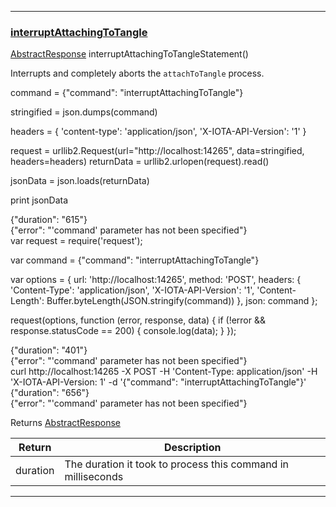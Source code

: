 
---
### [interruptAttachingToTangle](https://github.com/iotaledger/iri/blob/dev/src/main/java/com/iota/iri/service/API.java#L715)
 [AbstractResponse](/javadoc/com/iota/iri/service/dto/abstractresponse/) interruptAttachingToTangleStatement()

Interrupts and completely aborts the `attachToTangle` process.

<Tabs> 

<Tab language="Python">

<Section type="request">

command = {"command": "interruptAttachingToTangle"}

stringified = json.dumps(command)

headers = {
    'content-type': 'application/json',
    'X-IOTA-API-Version': '1'
}

request = urllib2.Request(url="http://localhost:14265", data=stringified, headers=headers)
returnData = urllib2.urlopen(request).read()

jsonData = json.loads(returnData)

print jsonData
</Section>

<Section type="response">
{"duration": "615"}
</Section>

<Section type="error">
{"error": "'command' parameter has not been specified"}
</Section>

<Tab language="NodeJS">

<Section type="request">
var request = require('request');

var command = {"command": "interruptAttachingToTangle"}

var options = {
  url: 'http://localhost:14265',
  method: 'POST',
  headers: {
    'Content-Type': 'application/json',
		'X-IOTA-API-Version': '1',
    'Content-Length': Buffer.byteLength(JSON.stringify(command))
  },
  json: command
};

request(options, function (error, response, data) {
  if (!error && response.statusCode == 200) {
    console.log(data);
  }
});
</Section>

<Section type="response">
{"duration": "401"}
</Section>

<Section type="error">
{"error": "'command' parameter has not been specified"}
</Section>

<Tab language="cURL">

<Section type="request">
curl http://localhost:14265 
-X POST 
-H 'Content-Type: application/json' 
-H 'X-IOTA-API-Version: 1' 
-d '{"command": "interruptAttachingToTangle"}'
</Section>

<Section type="response">
{"duration": "656"}
</Section>

<Section type="error">
{"error": "'command' parameter has not been specified"}
</Section>
</Tabs<





***

Returns [AbstractResponse](/javadoc/com/iota/iri/service/dto/abstractresponse/)

|Return | Description |
|--|--|
| duration | The duration it took to process this command in milliseconds |
***